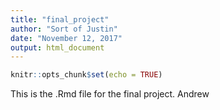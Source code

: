 ```yaml
---
title: "final_project"
author: "Sort of Justin"
date: "November 12, 2017"
output: html_document
---
```


```r
knitr::opts_chunk$set(echo = TRUE)
```


This is the .Rmd file for the final project. Andrew
